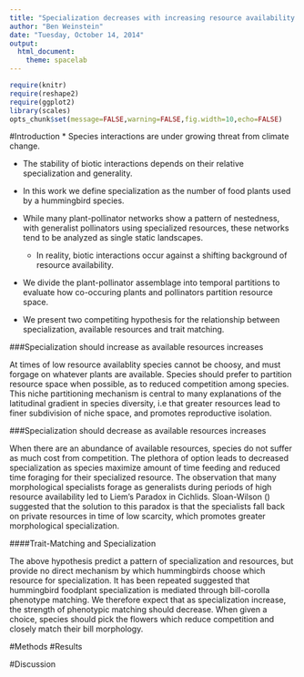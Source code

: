 ```yaml
---
title: "Specialization decreases with increasing resource availability in a tropical plant-pollinator network."
author: "Ben Weinstein"
date: "Tuesday, October 14, 2014"
output:
  html_document:
    theme: spacelab
---
```


```r
require(knitr)
require(reshape2)
require(ggplot2)
library(scales)
opts_chunk$set(message=FALSE,warning=FALSE,fig.width=10,echo=FALSE)
```

#Introduction
* Species interactions are under growing threat from climate change.

* The stability of biotic interactions depends on their relative specialization and generality.

* In this work we define specialization as the number of food plants used by a hummingbird species.

* While many plant-pollinator networks show a pattern of nestedness, with generalist pollinators using specialized resources, these networks tend to be analyzed as single static landscapes.

    * In reality, biotic interactions occur against a shifting background of resource availability.

* We divide the plant-pollinator assemblage into temporal partitions to evaluate how co-occuring plants and pollinators partition resource space.

* We present two competiting hypothesis for the relationship between specialization, available resources and trait matching.

###Specialization should increase as available resources increases

At times of low resource availablity species cannot be choosy, and must forgage on whatever plants are available. Species should prefer to partition resource space when possible, as to reduced competition among species. This niche partitioning mechanism is central to many explanations of the latitudinal gradient in species diversity, i.e that greater resources lead to finer subdivision of niche space, and promotes reproductive isolation.

###Specialization should decrease as available resources increases

When there are an abundance of available resources, species do not suffer as much cost from competition. The plethora of option leads to decreased specialization as species maximize amount of time feeding and reduced time foraging for their specialized resource.
The observation that many morphological specialists forage as generalists during periods of high resource availability led to Liem’s Paradox in Cichlids. Sloan-Wilson () suggested that the solution to this paradox is that the specialists fall back on private resources in time of low scarcity, which promotes greater morphological specialization.

####Trait-Matching and Specialization

The above hypothesis predict a pattern of specialization and resources, but provide no direct mechanism by which hummingbirds choose which resource for specialization. It has been repeated suggested that hummingbird foodplant specialization is mediated through bill-corolla phenotype matching. We therefore expect that as specialization increase, the strength of phenotypic matching should decrease. When given a choice, species should pick the flowers which reduce competition and closely match their bill morphology.

#Methods
#Results

#Discussion